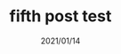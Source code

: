 ---
title: fifth post test
slug: setting-url-with-slug-five
date: 2021/01/14
featureImage: fifth.jpg
excerpt: this is the FIFTH excerpt
thumbnail: "../../images/404.jpg"
tags: ["animals", "DIC", "FYI"]
---